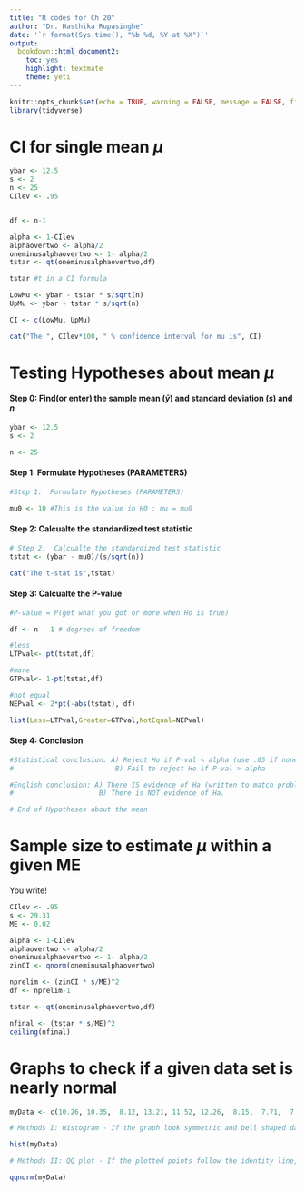 ```yaml
---
title: "R codes for Ch 20"
author: "Dr. Hasthika Rupasinghe"
date: '`r format(Sys.time(), "%b %d, %Y at %X")`'
output:
  bookdown::html_document2:
    toc: yes
    highlight: textmate
    theme: yeti
---
```



```r
knitr::opts_chunk$set(echo = TRUE, warning = FALSE, message = FALSE, fig.align = "center", comment = NA)
library(tidyverse)
```




# CI for single mean $\mu$

```r
ybar <- 12.5
s <- 2
n <- 25
CIlev <- .95


df <- n-1

alpha <- 1-CIlev
alphaovertwo <- alpha/2
oneminusalphaovertwo <- 1- alpha/2
tstar <- qt(oneminusalphaovertwo,df)

tstar #t in a CI formula

LowMu <- ybar - tstar * s/sqrt(n)
UpMu <- ybar + tstar * s/sqrt(n)

CI <- c(LowMu, UpMu)

cat("The ", CIlev*100, " % confidence interval for mu is", CI)
```

# Testing Hypotheses about mean $\mu$

#### Step 0:  Find(or enter) the sample mean ($\bar{y}$) and standard deviation ($s$) and $n${-}

```r
ybar <- 12.5
s <- 2

n <- 25
```


#### Step 1:  Formulate Hypotheses (PARAMETERS) {-}

```r
#Step 1:  Formulate Hypotheses (PARAMETERS)

mu0 <- 10 #This is the value in H0 : mu = mu0
```


#### Step 2:  Calcualte the standardized test statistic {-}
```r
# Step 2:  Calcualte the standardized test statistic
tstat <- (ybar - mu0)/(s/sqrt(n))

cat("The t-stat is",tstat)
```

#### Step 3:  Calcualte the P-value {-}

```r
#P-value = P(get what you got or more when Ho is true)

df <- n - 1 # degrees of freedom

#less
LTPval<- pt(tstat,df)

#more
GTPval<- 1-pt(tstat,df)

#not equal
NEPval <- 2*pt(-abs(tstat), df)

list(Less=LTPval,Greater=GTPval,NotEqual=NEPval)

```

#### Step 4: Conclusion {-}
```r
#Statistical conclusion: A) Reject Ho if P-val < alpha (use .05 if none given)
#                         B) Fail to reject Ho if P-val > alpha

#English conclusion: A) There IS evidence of Ha (written to match problem)
#                     B) There is NOT evidence of Ha.

# End of Hypotheses about the mean
```


# Sample size to estimate $\mu$ within a given ME

You write!

```r
CIlev <- .95
s <- 29.31
ME <- 0.02

alpha <- 1-CIlev
alphaovertwo <- alpha/2
oneminusalphaovertwo <- 1- alpha/2
zinCI <- qnorm(oneminusalphaovertwo)

nprelim <- (zinCI * s/ME)^2
df <- nprelim-1

tstar <- qt(oneminusalphaovertwo,df)

nfinal <- (tstar * s/ME)^2
ceiling(nfinal)
```

# Graphs to check if a given data set is nearly normal 

```r

myData <- c(10.26, 10.35,  8.12, 13.21, 11.52, 12.26,  8.15,  7.71,  7.29, 10.93, 10.91,  6.54, 11.16,  9.92,  9.19,  6.93, 12.04,  9.55, 14.07, 10.03)

# Methods I: Histogram - If the graph look symmetric and bell shaped data is nearly normal 

hist(myData)

# Methods II: QQ plot - If the plotted points follow the identity line, data is nearly normal 

qqnorm(myData)

```

